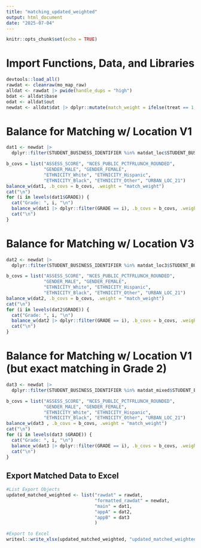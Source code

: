 ```yaml
---
title: "matching_updated_weighted"
output: html_document
date: "2025-07-04"
---
```


```r
knitr::opts_chunk$set(echo = TRUE)
```


# Import Functions, Data, and Libraries

```r
devtools::load_all()
rawdat <- cleanraw(mo_map_raw) 
alldat <- rawdat |> pwide(handle_dups = "high")
bdat <- alldat$base
odat <- alldat$out
newdat <- alldat$dat |> dplyr::mutate(match_weight = ifelse(treat == 1, 1, 0.5))
```


# Balance for Matching w/ Location V1

```r
dat1 <- newdat |>
  dplyr::filter(STUDENT_BUSINESS_IDENTIFIER %in% matdat_loc$STUDENT_BUSINESS_IDENTIFIER)

b_covs = list("ASSESS_SCORE", "NCES_PUBLIC_PCTFRLUNCH_ROUNDED",
              "GENDER_MALE", "GENDER_FEMALE",
              "ETHNICITY_White", "ETHNICITY_Hispanic",
              "ETHNICITY_Black", "ETHNICITY_Other", "URBAN_LOC_21")
balance_w(dat1, .b_covs = b_covs, .weight = "match_weight")
cat("\n")
for (i in levels(dat1$GRADE)) {
  cat("Grade: ", i, "\n")
  balance_w(dat1 |> dplyr::filter(GRADE == i), .b_covs = b_covs, .weight = "match_weight")
  cat("\n")
}
```


# Balance for Matching w/ Location V3

```r
dat2 <- newdat |>
  dplyr::filter(STUDENT_BUSINESS_IDENTIFIER %in% matdat_loc3$STUDENT_BUSINESS_IDENTIFIER)

b_covs = list("ASSESS_SCORE", "NCES_PUBLIC_PCTFRLUNCH_ROUNDED",
              "GENDER_MALE", "GENDER_FEMALE",
              "ETHNICITY_White", "ETHNICITY_Hispanic",
              "ETHNICITY_Black", "ETHNICITY_Other", "URBAN_LOC_21")
balance_w(dat2, .b_covs = b_covs, .weight = "match_weight")
cat("\n")
for (i in levels(dat2$GRADE)) {
  cat("Grade: ", i, "\n")
  balance_w(dat2 |> dplyr::filter(GRADE == i), .b_covs = b_covs, .weight = "match_weight")
  cat("\n")
}
```


# Balance for Matching w/ Location V1 (but exact matching in Grade 2)

```r
dat3 <- newdat |>
  dplyr::filter(STUDENT_BUSINESS_IDENTIFIER %in% matdat_mixed$STUDENT_BUSINESS_IDENTIFIER)

b_covs = list("ASSESS_SCORE", "NCES_PUBLIC_PCTFRLUNCH_ROUNDED",
              "GENDER_MALE", "GENDER_FEMALE",
              "ETHNICITY_White", "ETHNICITY_Hispanic",
              "ETHNICITY_Black", "ETHNICITY_Other", "URBAN_LOC_21")
balance_w(dat3 , .b_covs = b_covs, .weight = "match_weight")
cat("\n")
for (i in levels(dat3 $GRADE)) {
  cat("Grade: ", i, "\n")
  balance_w(dat3 |> dplyr::filter(GRADE == i), .b_covs = b_covs, .weight = "match_weight")
  cat("\n")
}
```


## Export Matched Data to Excel

```r
#List Export Objects
updated_matched_weighted <- list("rawdat" = rawdat,
                                 "formatted_rawdat" = newdat,
                                 "main" = dat1,
                                 "appA" = dat2,
                                 "appB" = dat3
                                 )

#Export to Excel
writexl::write_xlsx(updated_matched_weighted, "updated_matched_weighted.xlsx")
```
